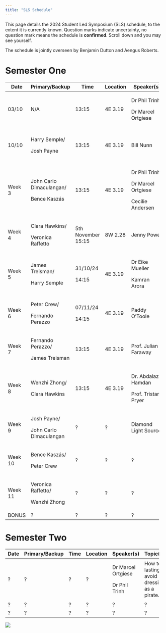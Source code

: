 ```yaml
---
title: "SLS Schedule"
---
```


This page details the 2024 Student Led Symposium (SLS) schedule, to the extent it is currently known. Question marks indicate uncertainty, no question mark means the schedule is **confirmed**. Scroll down and you may see yourself.

The schedule is jointly overseen by Benjamin Dutton and Aengus Roberts.

# Semester One

+----------+--------------------------+--------------------+----------+----------------------+--------------------------------+
| Date     | Primary/Backup           | Time               | Location | Speaker(s)           | Topic(s)                       |
+==========+==========================+====================+==========+======================+================================+
| 03/10    | N/A                      | 13:15              | 4E 3.19  | Dr Phil Trinh        | Introduction to SLS.           |
|          |                          |                    |          |                      |                                |
|          |                          |                    |          | Dr Marcel Ortgiese   |                                |
+----------+--------------------------+--------------------+----------+----------------------+--------------------------------+
| 10/10    | Harry Semple/            | 13:15              | 4E 3.19  | Bill Nunn            | Basic Git and GitHub.          |
|          |                          |                    |          |                      |                                |
|          | Josh Payne               |                    |          |                      | A website.                     |
+----------+--------------------------+--------------------+----------+----------------------+--------------------------------+
| Week 3   | John Carlo Dimaculangan/ | 13:15              | 4E 3.19  | Dr Phil Trinh        | Life as a PhD Student.         |
|          |                          |                    |          |                      |                                |
|          | Bence Kaszás             |                    |          | Dr Marcel Ortgiese   | Software/Literature tools.     |
|          |                          |                    |          |                      |                                |
|          |                          |                    |          | Cecilie Andersen     | Time Management.               |
+----------+--------------------------+--------------------+----------+----------------------+--------------------------------+
| Week 4   | Clara Hawkins/           | 5th November 15:15 | 8W 2.28  | Jenny Power          | How to give a good talk        |
|          |                          |                    |          |                      |                                |
|          | Veronica Raffetto        |                    |          |                      |                                |
+----------+--------------------------+--------------------+----------+----------------------+--------------------------------+
| Week 5   | James Treisman/          | 31/10/24           | 4E 3.19  | Dr Eike Mueller      | HPC demo + examples            |
|          |                          |                    |          |                      |                                |
|          | Harry Semple             | 14:15              |          | Kamran Arora         |                                |
+----------+--------------------------+--------------------+----------+----------------------+--------------------------------+
| Week 6   | Peter Crew/              | 07/11/24           | 4E 3.19  | Paddy O'Toole        | Advanced version control       |
|          |                          |                    |          |                      |                                |
|          | Fernando Perazzo         | 14:15              |          |                      |                                |
+----------+--------------------------+--------------------+----------+----------------------+--------------------------------+
| Week 7   | Fernando Perazzo/        | 13:15              | 4E 3.19  | Prof. Julian Faraway | Exploratory data visualisation |
|          |                          |                    |          |                      |                                |
|          | James Treisman           |                    |          |                      |                                |
+----------+--------------------------+--------------------+----------+----------------------+--------------------------------+
| Week 8   | Wenzhi Zhong/            | 13:15              | 4E 3.19  | Dr. Abdalaziz Hamdan | Firedrake and finite elements  |
|          |                          |                    |          |                      |                                |
|          | Clara Hawkins            |                    |          | Prof. Tristan Pryer  |                                |
+----------+--------------------------+--------------------+----------+----------------------+--------------------------------+
| Week 9   | Josh Payne/              | ?                  | ?        | Diamond Light Source | ITT Problems Briefing          |
|          |                          |                    |          |                      |                                |
|          | John Carlo Dimaculangan  |                    |          |                      |                                |
+----------+--------------------------+--------------------+----------+----------------------+--------------------------------+
| Week 10  | Bence Kaszás/            | ?                  | ?        | ?                    | ?                              |
|          |                          |                    |          |                      |                                |
|          | Peter Crew               |                    |          |                      |                                |
+----------+--------------------------+--------------------+----------+----------------------+--------------------------------+
| Week 11  | Veronica Raffetto/       | ?                  | ?        | ?                    | ?                              |
|          |                          |                    |          |                      |                                |
|          | Wenzhi Zhong             |                    |          |                      |                                |
+----------+--------------------------+--------------------+----------+----------------------+--------------------------------+
| BONUS    | ?                        | ?                  | ?        | ?                    | ?                              |
+----------+--------------------------+--------------------+----------+----------------------+--------------------------------+

# Semester Two

+--------+----------------+--------+----------+--------------------+----------------------------------------------+
| Date   | Primary/Backup | Time   | Location | Speaker(s)         | Topic(s)                                     |
+========+================+========+==========+====================+==============================================+
| ?      | ?              | ?      | ?        | Dr Marcel Ortgiese | How to lastingly avoid dressing as a pirate. |
|        |                |        |          |                    |                                              |
|        |                |        |          | Dr Phil Trinh      |                                              |
+--------+----------------+--------+----------+--------------------+----------------------------------------------+
| ?      | ?              | ?      | ?        | ?                  | ?                                            |
+--------+----------------+--------+----------+--------------------+----------------------------------------------+
| ?      | ?              | ?      | ?        | ?                  | ?                                            |
+--------+----------------+--------+----------+--------------------+----------------------------------------------+

![](cohort11.jpg)
